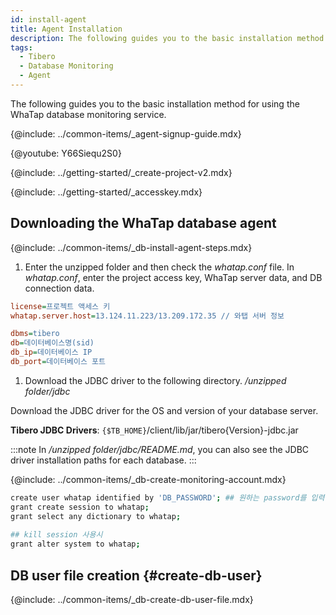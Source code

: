 ```yaml
---
id: install-agent
title: Agent Installation
description: The following guides you to the basic installation method for using the WhaTap database monitoring service.
tags:
  - Tibero
  - Database Monitoring
  - Agent
---
```



The following guides you to the basic installation method for using the WhaTap database monitoring service.

{@include: ../common-items/_agent-signup-guide.mdx}  

{@youtube: Y66Siequ2S0}

{@include: ../getting-started/_create-project-v2.mdx}  

{@include: ../getting-started/_accesskey.mdx}

## Downloading the WhaTap database agent

{@include: ../common-items/_db-install-agent-steps.mdx}

1.  Enter the unzipped folder and then check the _whatap.conf_ file. In _whatap.conf_, enter the project access key, WhaTap server data, and DB connection data.

```ini title='whatap.conf'
license=프로젝트 액세스 키
whatap.server.host=13.124.11.223/13.209.172.35 // 와탭 서버 정보

dbms=tibero
db=데이터베이스명(sid)
db_ip=데이터베이스 IP
db_port=데이터베이스 포트 
```

1.  Download the JDBC driver to the following directory. _/unzipped folder/jdbc_

  Download the JDBC driver for the OS and version of your database server.

**Tibero JDBC Drivers**: `{$TB_HOME}`/client/lib/jar/tibero\{Version}-jdbc.jar

:::note
In _/unzipped folder/jdbc/README.md_, you can also see the JDBC driver installation paths for each database.
:::

{@include: ../common-items/_db-create-monitoring-account.mdx}

<!-- Tibero -->

```bash showLineNumbers
create user whatap identified by 'DB_PASSWORD'; ## 원하는 password를 입력하세요.
grant create session to whatap;
grant select any dictionary to whatap;
 
## kill session 사용시
grant alter system to whatap;
```

## DB user file creation {#create-db-user}

{@include: ../common-items/_db-create-db-user-file.mdx}  
